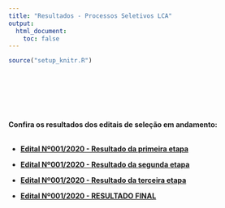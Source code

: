 ```yaml
---
title: "Resultados - Processos Seletivos LCA"
output:
  html_document:
    toc: false
---
```


```r
source("setup_knitr.R")
```

<br></br>

<br></br>

**Confira os resultados dos editais de seleção em andamento:**
<br></br>

- <a href="https://atuaria.github.io/PDF/Edital.001.2020.1.etapa.pdf"target="_blank">**Edital Nº001/2020 - Resultado da primeira etapa**</a>

- <a href="https://atuaria.github.io/PDF/Edital.001.2020.2.etapa.pdf"target="_blank">**Edital Nº001/2020 - Resultado da segunda etapa**</a>

- <a href="https://atuaria.github.io/PDF/Edital.001.2020.3.etapa.pdf"target="_blank">**Edital Nº001/2020 - Resultado da terceira etapa**</a>

- <a href="https://atuaria.github.io/PDF/Edital.001.2020.final.pdf"target="_blank">**Edital Nº001/2020 - RESULTADO FINAL**</a>

<br></br>
<br></br>


